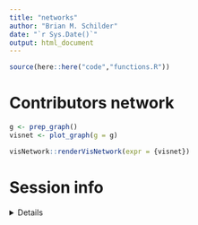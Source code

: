 ```yaml
---
title: "networks"
author: "Brian M. Schilder"
date: "`r Sys.Date()`"
output: html_document
---
```


```r
source(here::here("code","functions.R"))
```

# Contributors network

```r
g <- prep_graph()
visnet <- plot_graph(g = g)

visNetwork::renderVisNetwork(expr = {visnet})
```





# Session info
<details>
```r
utils::sessionInfo()
```
</details>